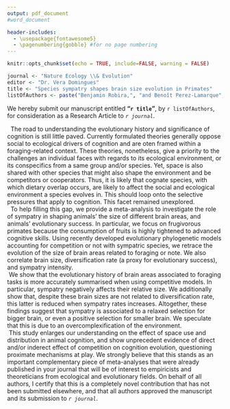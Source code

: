 ```yaml
---
output: pdf_document
#word_document

header-includes:
  - \usepackage{fontawesome5}
  - \pagenumbering{gobble} #for no page numbering
---
```


```r
knitr::opts_chunk$set(echo = TRUE, include=FALSE, warning = FALSE)
```
```r
journal <- "Nature Ecology \\& Evolution"
editor <- "Dr. Vera Domingues"
title <- "Species sympatry shapes brain size evolution in Primates"
listOfAuthors <- paste("Benjamin Robira,", "and Benoît Perez-Lamarque", collapse=" ")
```


\begin{flushleft}
\rule[-0.15in]{0.25\linewidth}{0.8ex}
\vspace{-0.8ex}
\hrule
\vspace{0.1in}
To the Editorial Board of \textit{`r journal`}
\end{flushleft}

\begin{flushright}
On the `r Sys.Date()`
\end{flushright}

\hfill

\begin{center}
Dear `r editor`,
\end{center}

\hfill

We hereby submit our manuscript entitled **"`r title`"**, by `r listOfAuthors`, for consideration as a Research Article to *`r journal`*. 

|   The road to understanding the evolutionary history and significance of cognition is still little paved. Currently formulated theories generally oppose social to ecological drivers of cognition and are oten framed within a foraging-related context. These theories, nonetheless, give a priority to the challenges an individual faces with regards to its ecological environment, or its conspecifics from a same group and/or species. Yet, space is also shared with other species that might also shape the environment and be competitors or cooperators. Thus, it is likely that cognate species, with which dietary overlap occurs, are likely to affect the social and ecological environment a species evolves in. This should loop onto the selective pressures that apply to cognition. This facet remained unexplored.

|   To help filling this gap, we provide a meta-analysis to investigate the role of sympatry in shaping animals' the size of different brain areas, and animals' evolutionary success. In particular, we focus on frugivorous primates because the consumption of fruits is highly tightened to advanced cognitive skills. Using recently developed evolutionary phylogenetic models accounting for competition or not with sympatric species, we retrace the evolution of the size of brain areas related to foraging or note. We also correlate brain size, diversification rate (a proxy for evolutionary success), and sympatry intensity.

|  We show that the evolutionary history of brain areas associated to foraging tasks is more accurately summarised when using competitive models. In particular, sympatry negatively affects their relative size. We additionally show that, despite these brain sizes are not related to diversification rate, this latter is reduced when sympatry rates increases. Altogether, these findings suggest that sympatry is associated to a relaxed selection for bigger brain, or even a positive selection for smaller brain. We speculate that this is due to an overcomplexification of the environment.

|  This study enlarges our understanding on the effect of space use and distribution in animal cognition, and show unprecedent evidence of direct and/or inderect effect of competition on cognition evolution, questioning proximate mechanisms at play. We strongly believe that this stands as an important complementary piece of meta-analyses that were already published in your journal that will be of interest to empiricists and theoreticians from ecological and evolutionary fields. On behalf of all authors, I certify that this is a completely novel contribution that has not been submitted elsewhere, and that all authors approved the manuscript and its submission to *`r journal`*.

\hfill

\begin{flushright}
Benjamin Robira, on behalf of all authors.\\
\faEnvelope \hspace{0.01in} \href{mailto:benjamin.robira@normalesup.org}{benjamin.robira@normalesup.org}\\
\vspace{0.1in}
\includegraphics[width=0.55\textwidth]{T:/Saved_PhD/CV/signature.png}\\
\end{flushright}